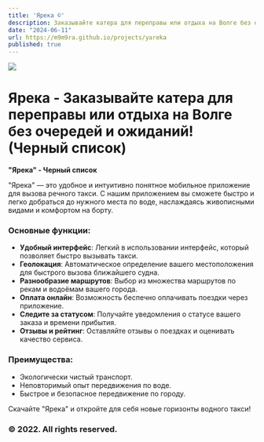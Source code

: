 ```yaml
---
title: 'Ярека ©'
description: Заказывайте катера для переправы или отдыха на Волге без очередей и ожиданий!
date: "2024-06-11"
url: https://m9m9ra.github.io/projects/yareka
published: true
---
```



[![](https://m9m9ra.github.io/yareka.png)](https://m9m9ra.github.io)

# Ярека - Заказывайте катера для переправы или отдыха на Волге без очередей и ожиданий! (Черный список)

**"Ярека" - Черный список**

"Ярека" — это удобное и интуитивно понятное мобильное приложение для вызова речного такси. С нашим приложением вы сможете быстро и легко добраться до нужного места по воде, наслаждаясь живописными видами и комфортом на борту.

### Основные функции:
- **Удобный интерфейс**: Легкий в использовании интерфейс, который позволяет быстро вызывать такси.
- **Геолокация**: Автоматическое определение вашего местоположения для быстрого вызова ближайшего судна.
- **Разнообразие маршрутов**: Выбор из множества маршрутов по рекам и водоёмам вашего города.
- **Оплата онлайн**: Возможность беспечно оплачивать поездки через приложение.
- **Следите за статусом**: Получайте уведомления о статусе вашего заказа и времени прибытия.
- **Отзывы и рейтинг**: Оставляйте отзывы о поездках и оценивать качество сервиса.

### Преимущества:
- Экологически чистый транспорт.
- Неповторимый опыт передвижения по воде.
- Быстрое и безопасное передвижение по городу.

Скачайте "Ярека" и откройте для себя новые горизонты водного такси!

### © 2022. All rights reserved.